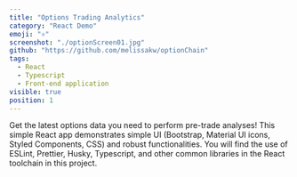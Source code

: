 ```yaml
---
title: "Options Trading Analytics"
category: "React Demo"
emoji: "⚛️"
screenshot: "./optionScreen01.jpg"
github: "https://github.com/melissakw/optionChain"
tags:
  - React
  - Typescript
  - Front-end application
visible: true
position: 1
---
```


Get the latest options data you need to perform pre-trade analyses! This simple React app demonstrates simple UI (Bootstrap, Material UI icons, Styled Components, CSS) and robust functionalities. You will find the use of ESLint, Prettier, Husky, Typescript, and other common libraries in the React toolchain in this project.

